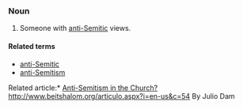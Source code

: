 === Noun ===

# Someone with [[anti-Semitic]] views.

====Related terms====
*[[anti-Semitic]]
*[[anti-Semitism]]
Related article:* [[Anti-Semitism in the Church? http://www.beitshalom.org/articulo.aspx?i=en-us&c=54]] By Julio Dam